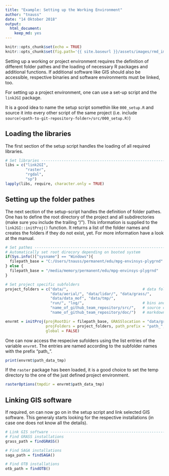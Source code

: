 ```yaml
---
title: "Example: Setting up the Working Environment"
author: "tnauss"
date: "14 Oktober 2018"
output: 
  html_document: 
    keep_md: yes
---
```


```r
knitr::opts_chunk$set(echo = TRUE)
knitr::opts_chunk$set(fig.path='{{ site.baseurl }}/assets/images/rmd_images/e01-01/')
```

Setting up a working or project environment requires the definition of different folder pathes and the loading of necessary R packages and additional functions. If additional software like GIS should also be accessible, respective binaries and software environments must be linked, too.

For setting up a project environment, one can use a set-up script and the `link2GI` package. 

It is a good idea to name the setup script somethin like `000_setup.R` and source it into every other script of the same project (i.e. include `source(<path-to-git-repository-folder>/src/000_setup.R)`)

## Loading the libraries
The first section of the setup script handles the loading of all required libraries.
```r
# Set libraries ----------------------------------------------------------------
libs = c("link2GI",
         "raster",
         "rgdal",
         "sp")
lapply(libs, require, character.only = TRUE)
```


## Setting up the folder pathes
The next section of the setup-script handles the definition of folder pathes. One has to define the root directory of the project and all subdirectories (make sure you include the trailing "/"). This information is supplied to the `link2GI::initProj()` function. It returns a list of the folder names and creates the folders if they do not exist, yet. For more information have a look at the manual.

```r
# Set pathes -------------------------------------------------------------------
# Automatically set root direcory depending on booted system
if(Sys.info()["sysname"] == "Windows"){
  filepath_base = "C:/Users/tnauss/permanent/edu/mpg-envinsys-plygrnd"
} else {
  filepath_base = "/media/memory/permanent/edu/mpg-envinsys-plygrnd"
}

# Set project specific subfolders
project_folders = c("data/",                                 # data folders
                    "data/aerial/", "data/lidar/", "data/grass/", 
                    "data/data_mof", "data/tmp/", 
                    "run/", "log/",                          # bins and logging
                    "name_of_github_team_repository/src/",   # source code
                    "name_of_github_team_repository/doc/")   # markdown etc. 

envrmt = initProj(projRootDir = filepath_base, GRASSlocation = "data/grass",
                  projFolders = project_folders, path_prefix = "path_", 
                  global = FALSE)
```
One can now access the respecive sufolders using the list entries of the variable `envrmt`. The entries are named according to the subfolder names with the prefix "path_".
```r
print(envrmt$path_data_tmp)
```

If the `raster` package has been loaded, it is a good choice to set the temp directory to the one of the just defined project environment.
```r
rasterOptions(tmpdir = envrmt$path_data_tmp)
```


## Linking GIS software
If required, on can now go on in the setup script and link selected GIS software. This generaly starts looking for the respective installations (in case one does not know all the details).
```r
# Link GIS software ------------------------------------------------------------
# Find GRASS installations
grass_path = findGRASS()

# Find SAGA installations
saga_path = findSAGA()

# Find OTB installations
otb_path = findOTB()
```
